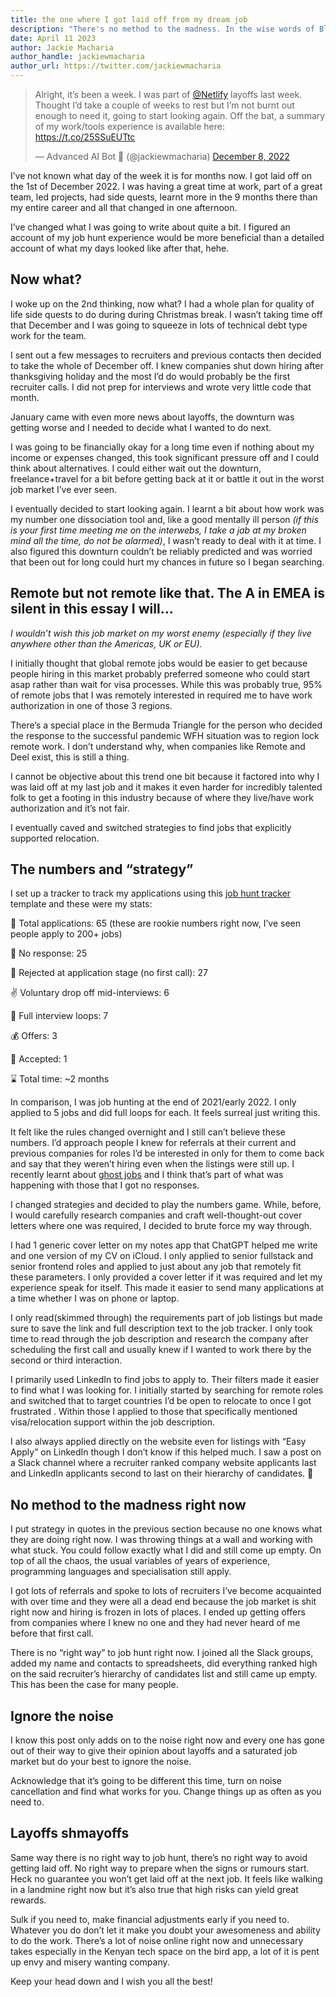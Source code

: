 ```yaml
---
title: the one where I got laid off from my dream job
description: "There's no method to the madness. In the wise words of Blinky Bill, everyone's just winging it."
date: April 11 2023
author: Jackie Macharia
author_handle: jackiewmacharia
author_url: https://twitter.com/jackiewmacharia
---
```


<div><blockquote className="twitter-tweet tw-align-center" data-dnt="true" data-theme="dark"><p lang="en" dir="ltr">Alright, it’s been a week. I was part of <a href="https://twitter.com/Netlify?ref_src=twsrc%5Etfw">@Netlify</a> layoffs last week. Thought I’d take a couple of weeks to rest but I’m not burnt out enough to need it, going to start looking again. Off the bat, a summary of my work/tools experience is available here: <a href="https://t.co/25SSuEUTtc">https://t.co/25SSuEUTtc</a></p>&mdash; Advanced AI Bot 🤖 (@jackiewmacharia) <a href="https://twitter.com/jackiewmacharia/status/1600783554740264960?ref_src=twsrc%5Etfw">December 8, 2022</a></blockquote></div> <script async src="https://platform.twitter.com/widgets.js" charSet="utf-8"></script>

I’ve not known what day of the week it is for months now. I got laid off on the 1st of December 2022. I was having a great time at work, part of a great team, led projects, had side quests, learnt more in the 9 months there than my entire career and all that changed in one afternoon.

I’ve changed what I was going to write about quite a bit. I figured an account of my job hunt experience would be more beneficial than a detailed account of what my days looked like after that, hehe.


## Now what?
I woke up on the 2nd thinking, now what? I had a whole plan for quality of life side quests to do during during Christmas break. I wasn’t taking time off that December and I was going to squeeze in lots of technical debt type work for the team.

I sent out a few messages to recruiters and previous contacts then decided to take the whole of December off. I knew companies shut down hiring after thanksgiving holiday and the most I’d do would probably be the first recruiter calls. I did not prep for interviews and wrote very little code that month.

January came with even more news about layoffs, the downturn was getting worse and I needed to decide what I wanted to do next.

I was going to be financially okay for a long time even if nothing about my income or expenses changed, this took significant pressure off and I could think about alternatives. I could either wait out the downturn, freelance+travel for a bit before getting back at it or battle it out in the worst job market I’ve ever seen.

I eventually decided to start looking again. I learnt a bit about how work was my number one dissociation tool and, like a good mentally ill person _(if this is your first time meeting me on the interwebs, I take a jab at my broken mind all the time, do not be alarmed)_, I wasn’t ready to deal with it at time. I also figured this downturn couldn’t be reliably predicted and was worried that been out for long could hurt my chances in future so I began searching.


## Remote but not remote like that. The A in EMEA is silent in this essay I will…
_I wouldn’t wish this job market on my worst enemy (especially if they live anywhere other than the Americas, UK or EU)._

I initially thought that global remote jobs would be easier to get because people hiring in this market probably preferred someone who could start asap rather than wait for visa processes. While this was probably true, 95% of remote jobs that I was remotely interested in required me to have work authorization in one of those 3 regions.

There’s a special place in the Bermuda Triangle for the person who decided the response to the successful pandemic WFH situation was to region lock remote work. I don’t understand why, when companies like Remote and Deel exist, this is still a thing.

I cannot be objective about this trend one bit because it factored into why I was laid off at my last job and it makes it even harder for incredibly talented folk to get a footing in this industry because of where they live/have work authorization and it’s not fair.

I eventually caved and switched strategies to find jobs that explicitly supported relocation.


## The numbers and “strategy”
I set up a tracker to track my applications using this [job hunt tracker](https://www.notion.so/templates/job-hunt-tracker) template and these were my stats:

💼 Total applications: 65 (these are rookie numbers right now, I’ve seen people apply to 200+ jobs)

👻 No response: 25

🚫 Rejected at application stage (no first call): 27

✌️ Voluntary drop off mid-interviews: 6

🔁 Full interview loops: 7

💰 Offers: 3

🤝 Accepted: 1

⌛️ Total time: ~2 months

In comparison, I was job hunting at the end of 2021/early 2022. I only applied to 5 jobs and did full loops for each. It feels surreal just writing this.

It felt like the rules changed overnight and I still can’t believe these numbers. I’d approach people I knew for referrals at their current and previous companies for roles I’d be interested in only for them to come back and say that they weren’t hiring even when the listings were still up. I recently learnt about [ghost jobs](https://mashable.com/article/ghost-jobs-survey) and I think that’s part of what was happening with those that I got no responses.

I changed strategies and decided to play the numbers game. While, before, I would carefully research companies and craft well-thought-out cover letters where one was required, I decided to brute force my way through.

I had 1 generic cover letter on my notes app that ChatGPT helped me write and one version of my CV on iCloud. I only applied to senior fullstack and senior frontend roles and applied to just about any job that remotely fit these parameters. I only provided a cover letter if it was required and let my experience speak for itself. This made it easier to send many applications at a time whether I was on phone or laptop.

I only read(skimmed through) the requirements part of job listings but made sure to save the link and full description text to the job tracker. I only took time to read through the job description and research the company after scheduling the first call and usually knew if I wanted to work there by the second or third interaction.

I primarily used LinkedIn to find jobs to apply to. Their filters made it easier to find what I was looking for. I initially started by searching for remote roles and switched that to target countries I’d be open to relocate to once I got frustrated . Within those I applied to those that specifically mentioned visa/relocation support within the job description.

I also always applied directly on the website even for listings with “Easy Apply” on LinkedIn though I don’t know if this helped much. I saw a post on a Slack channel where a recruiter ranked company website applicants last and LinkedIn applicants second to last on their hierarchy of candidates. 🥲


## No method to the madness right now
I put strategy in quotes in the previous section because no one knows what they are doing right now. I was throwing things at a wall and working with what stuck. You could follow exactly what I did and still come up empty. On top of all the chaos, the usual variables of years of experience, programming languages and specialisation still apply.

I got lots of referrals and spoke to lots of recruiters I’ve become acquainted with over time and they were all a dead end because the job market is shit right now and hiring is frozen in lots of places. I ended up getting offers from companies where I knew no one and they had never heard of me before that first call.

There is no “right way” to job hunt right now. I joined all the Slack groups, added my name and contacts to spreadsheets, did everything ranked high on the said recruiter’s hierarchy of candidates list and still came up empty. This has been the case for many people.


## Ignore the noise
I know this post only adds on to the noise right now and every one has gone out of their way to give their opinion about layoffs and a saturated job market but do your best to ignore the noise.

Acknowledge that it’s going to be different this time, turn on noise cancellation and find what works for you. Change things up as often as you need to.


## Layoffs shmayoffs
Same way there is no right way to job hunt, there’s no right way to avoid getting laid off. No right way to prepare when the signs or rumours start. Heck no guarantee you won’t get laid off at the next job. It feels like walking in a landmine right now but it’s also true that high risks can yield great rewards.

Sulk if you need to, make financial adjustments early if you need to. Whatever you do don’t let it make you doubt your awesomeness and ability to do the work. There’s a lot of noise online right now and unnecessary takes especially in the Kenyan tech space on the bird app, a lot of it is pent up envy and misery wanting company.

Keep your head down and I wish you all the best!
